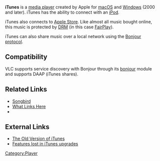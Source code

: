 {{Lowercase}}
{{website|iTunes|https://www.apple.com/itunes/}}

'''iTunes''' is a [[media player]] created by Apple for [[macOS]] and [[Windows]] (2000 and later). iTunes has the ability to connect with an [[iPod]].

iTunes also connects to [https://www.apple.com/retail Apple Store]. Like almost all music bought online, this music is protected by [[DRM]] (in this case [[FairPlay]]).

iTunes can also share music over a local network using the [[wikipedia:Bonjour (protocol)|Bonjour protocol]].

==Compatibility==
VLC supports service discovery with Bonjour through its [[Documentation:Modules/bonjour|bonjour]] module and supports DAAP (iTunes shares).

{{compat}}

==Related Links==
* [[Songbird]]
* [[Special:WhatLinksHere/{{PAGENAME}}|What Links Here]]
* {{VLCSourceFile|modules/services_discovery/bonjour.m}}

==External Links==
* [http://www.oldapps.com/itunes.php The Old Version of iTunes]
* [https://g13g.blog/2005/04/05/features-lost-in-itunes-upgrades/ Features lost in iTunes upgrades]

[[Category:Player]]